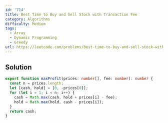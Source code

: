 ```yaml
---
id: '714'
title: Best Time to Buy and Sell Stock with Transaction Fee
category: Algorithms
difficulty: Medium
tags:
  - Array
  - Dynamic Programming
  - Greedy
url: https://leetcode.com/problems/best-time-to-buy-and-sell-stock-with-transaction-fee
---
```


## Solution

```typescript filename="solution.ts" copy
export function maxProfit(prices: number[], fee: number): number {
  const n = prices.length;
  let [cash, hold] = [0, -prices[0]];
  for (let i = 1; i < n; i++) {
    cash = Math.max(cash, hold + prices[i] - fee);
    hold = Math.max(hold, cash - prices[i]);
  }
  return cash;
}
```

